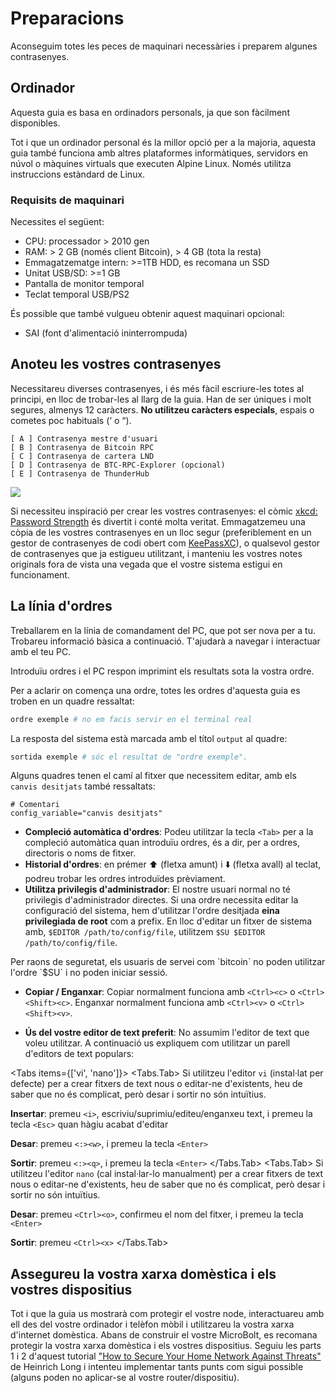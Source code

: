 
# Preparacions

Aconseguim totes les peces de maquinari necessàries i preparem algunes
contrasenyes.

## Ordinador

Aquesta guia es basa en ordinadors personals, ja que son fàcilment disponibles.

Tot i que un ordinador personal és la millor opció per a la majoria, aquesta
guia també funciona amb altres plataformes informàtiques, servidors en núvol o
màquines virtuals que executen Alpine Linux. Només utilitza instruccions
estàndard de Linux.

### Requisits de maquinari

Necessites el següent:
* CPU: processador > 2010 gen
* RAM: > 2 GB (només client Bitcoin), > 4 GB (tota la resta)
* Emmagatzematge intern: >=1TB HDD, es recomana un SSD
* Unitat USB/SD: >=1 GB
* Pantalla de monitor temporal
* Teclat temporal USB/PS2

És possible que també vulgueu obtenir aquest maquinari opcional:
* SAI (font d'alimentació ininterrompuda)

## Anoteu les vostres contrasenyes

Necessitareu diverses contrasenyes, i és més fàcil escriure-les totes al
principi, en lloc de trobar-les al llarg de la guia. Han de ser úniques i molt
segures, almenys 12 caràcters. **No utilitzeu caràcters especials**, espais o
cometes poc habituals (‘ o “).

```
[ A ] Contrasenya mestre d'usuari
[ B ] Contrasenya de Bitcoin RPC
[ C ] Contrasenya de cartera LND
[ D ] Contrasenya de BTC-RPC-Explorer (opcional)
[ E ] Contrasenya de ThunderHub
```

![](/img/system/xkcd.webp)

Si necessiteu inspiració per crear les vostres contrasenyes: el còmic
[xkcd: Password Strength](https://xkcd.com/936/) és divertit i conté molta
veritat. Emmagatzemeu una còpia de les vostres contrasenyes en un lloc segur
(preferiblement en un gestor de contrasenyes de codi obert com
[KeePassXC](https://keepassxc.org/)), o qualsevol gestor de contrasenyes que ja
estigueu utilitzant, i manteniu les vostres notes originals fora de vista una
vegada que el vostre sistema estigui en funcionament.

## La línia d'ordres

Treballarem en la línia de comandament del PC, que pot ser nova per a tu.
Trobareu informació bàsica a continuació. T'ajudarà a navegar i interactuar amb
el teu PC.

Introduïu ordres i el PC respon imprimint els resultats sota la vostra ordre.

Per a aclarir on comença una ordre, totes les ordres d'aquesta guia es troben en
un quadre ressaltat:

```sh
ordre exemple # no em facis servir en el terminal real
```

La resposta del sistema està marcada amb el títol `output` al quadre:

```sh filename="output"
sortida exemple # sóc el resultat de "ordre exemple".
```

Alguns quadres tenen el camí al fitxer que necessitem editar, amb els
`canvis desitjats` també ressaltats:

```nginx filename="/path/to/config/file" {2}
# Comentari
config_variable="canvis desitjats"
```

* **Compleció automàtica d'ordres**: Podeu utilitzar la tecla `<Tab>` per a la
compleció automàtica quan introduïu ordres, és a dir, per a ordres, directoris o
noms de fitxer.
* **Historial d'ordres**: en prémer ⬆️ (fletxa amunt) i ⬇️ (fletxa avall) al
teclat, podreu trobar les ordres introduïdes prèviament.
* **Utilitza privilegis d'administrador**: El nostre usuari normal no té
privilegis d'administrador directes. Si una ordre necessita editar la
configuració del sistema, hem d'utilitzar l'ordre desitjada
**eina privilegiada de root** com a prefix. En lloc d'editar un fitxer de
sistema amb, `$EDITOR /path/to/config/file`, utilitzem
`$SU $EDITOR /path/to/config/file`.

<Callout type="warning">
Per raons de seguretat, els usuaris de servei com `bitcoin` no poden utilitzar
l'ordre `$SU` i no poden iniciar sessió.
</Callout>

* **Copiar / Enganxar**: Copiar normalment funciona amb `<Ctrl><c>` o
`<Ctrl><Shift><c>`. Enganxar normalment funciona amb `<Ctrl><v>` o
`<Ctrl><Shift><v>`.

* **Ús del vostre editor de text preferit**: No assumim l'editor de text que
voleu utilitzar. A continuació us expliquem com utilitzar un parell d'editors de
text populars:

<Tabs items={['vi', 'nano']}>
    <Tabs.Tab>
Si utilitzeu l'editor `vi` (instal·lat per defecte) per a crear fitxers de text
nous o editar-ne d'existents, heu de saber que no és complicat, però desar i
sortir no són intuïtius.

  **Insertar**: premeu `<i>`, escriviu/suprimiu/editeu/enganxeu text, i premeu
  la tecla `<Esc>` quan hàgiu acabat d'editar
  
  **Desar**: premeu `<:><w>`, i premeu la tecla `<Enter>`
  
  **Sortir**: premeu `<:><q>`, i premeu la tecla `<Enter>`
    </Tabs.Tab>
    <Tabs.Tab>
Si utilitzeu l'editor `nano` (cal instal·lar-lo manualment) per a crear fitxers
de text nous o editar-ne d'existents, heu de saber que no és complicat, però
desar i sortir no són intuïtius.
  
  **Desar**: premeu `<Ctrl><o>`, confirmeu el nom del fitxer, i premeu la tecla
  `<Enter>`
  
  **Sortir**: premeu `<Ctrl><x>`
    </Tabs.Tab>
</Tabs>

## Assegureu la vostra xarxa domèstica i els vostres dispositius

Tot i que la guia us mostrarà com protegir el vostre node, interactuareu amb ell
des del vostre ordinador i telèfon mòbil i utilitzareu la vostra xarxa
d'internet domèstica. Abans de construir el vostre MicroBolt, es recomana
protegir la vostra xarxa domèstica i els vostres dispositius. Seguiu les parts 1
i 2 d'aquest tutorial ["How to Secure Your Home Network Against
Threats"](https://restoreprivacy.com/secure-home-network/) de Heinrich Long i
intenteu implementar tants punts com sigui possible (alguns poden no aplicar-se
al vostre router/dispositiu).
